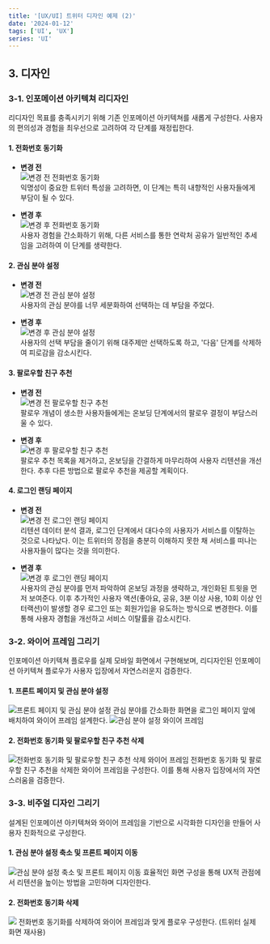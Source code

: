 ```yaml
---
title: '[UX/UI] 트위터 디자인 예제 (2)'
date: '2024-01-12'
tags: ['UI', 'UX']
series: 'UI'
---
```


## 3. 디자인

### 3-1. 인포메이션 아키텍쳐 리디자인

리디자인 목표를 충족시키기 위해 기존 인포메이션 아키텍쳐를 새롭게 구성한다. 사용자의 편의성과 경험을 최우선으로 고려하여 각 단계를 재정립한다.

#### 1. 전화번호 동기화

-   **변경 전**  
    ![변경 전 전화번호 동기화](https://velog.velcdn.com/images/keroeroe14/post/f17c806b-dc08-48d4-9566-1484b0606880/image.png)  
    익명성이 중요한 트위터 특성을 고려하면, 이 단계는 특히 내향적인 사용자들에게 부담이 될 수 있다.

-   **변경 후**  
    ![변경 후 전화번호 동기화](https://velog.velcdn.com/images/keroeroe14/post/9d35bed5-c15e-454d-9e45-c8ef54947b90/image.png)  
    사용자 경험을 간소화하기 위해, 다른 서비스를 통한 연락처 공유가 일반적인 추세임을 고려하여 이 단계를 생략한다.

#### 2. 관심 분야 설정

-   **변경 전**  
    ![변경 전 관심 분야 설정](https://velog.velcdn.com/images/keroeroe14/post/1efe6190-87e9-49ca-9ca8-8b4c2f524e43/image.png)  
    사용자의 관심 분야를 너무 세분화하여 선택하는 데 부담을 주었다.

-   **변경 후**  
    ![변경 후 관심 분야 설정](https://velog.velcdn.com/images/keroeroe14/post/26d95802-c15b-4d93-be3b-9aa1ec01f157/image.png)  
    사용자의 선택 부담을 줄이기 위해 대주제만 선택하도록 하고, '다음' 단계를 삭제하여 피로감을 감소시킨다.

#### 3. 팔로우할 친구 추천

-   **변경 전**  
    ![변경 전 팔로우할 친구 추천](https://velog.velcdn.com/images/keroeroe14/post/fefd850d-1f87-4d9d-adf1-9b5941c0fd55/image.png)  
    팔로우 개념이 생소한 사용자들에게는 온보딩 단계에서의 팔로우 결정이 부담스러울 수 있다.

-   **변경 후**  
    ![변경 후 팔로우할 친구 추천](https://velog.velcdn.com/images/keroeroe14/post/6a92147a-78c0-4a63-a042-ec8aa6dfe537/image.png)  
    팔로우 추천 목록을 제거하고, 온보딩을 간결하게 마무리하여 사용자 리텐션을 개선한다. 추후 다른 방법으로 팔로우 추천을 제공할 계획이다.

#### 4. 로그인 랜딩 페이지

-   **변경 전**  
     ![변경 전 로그인 랜딩 페이지](https://velog.velcdn.com/images/keroeroe14/post/dc16ee60-afcf-4848-8d97-9bddd4c42738/image.png)  
     리텐션 데이터 분석 결과, 로그인 단계에서 대다수의 사용자가 서비스를 이탈하는 것으로 나타났다.
    이는 트위터의 장점을 충분히 이해하지 못한 채 서비스를 떠나는 사용자들이 많다는 것을 의미한다.

-   **변경 후**  
     ![변경 후 로그인 랜딩 페이지](https://velog.velcdn.com/images/keroeroe14/post/b177d8c2-a146-4b7f-8bfb-4a6026af7eb1/image.png)  
     사용자의 관심 분야를 먼저 파악하여 온보딩 과정을 생략하고, 개인화된 트윗을 먼저 보여준다.
    이후 추가적인 사용자 액션(좋아요, 공유, 3분 이상 사용, 10회 이상 인터랙션)이 발생할 경우 로그인 또는 회원가입을 유도하는 방식으로 변경한다.
    이를 통해 사용자 경험을 개선하고 서비스 이탈률을 감소시킨다.

### 3-2. 와이어 프레임 그리기

인포메이션 아키텍쳐 플로우를 실제 모바일 화면에서 구현해보며, 리디자인된 인포메이션 아키텍쳐 플로우가 사용자 입장에서 자연스러운지 검증한다.

#### 1. 프론트 페이지 및 관심 분야 설정

![프론트 페이지 및 관심 분야 설정](https://velog.velcdn.com/images/keroeroe14/post/a226a3cd-440f-41a1-9523-270d8db8ccfa/image.png)
관심 분야를 간소화한 화면을 로그인 페이지 앞에 배치하여 와이어 프레임 설계한다.
![관심 분야 설정 와이어 프레임](https://velog.velcdn.com/images/keroeroe14/post/958977ea-c072-4be8-a527-daa362a3cae7/image.png)

#### 2. 전화번호 동기화 및 팔로우할 친구 추천 삭제

![전화번호 동기화 및 팔로우할 친구 추천 삭제 와이어 프레임](https://velog.velcdn.com/images/keroeroe14/post/5618570f-82f7-45f8-b7bb-18ac8ad083b4/image.png)
전화번호 동기화 및 팔로우할 친구 추천을 삭제한 와이어 프레임을 구성한다.
이를 통해 사용자 입장에서의 자연스러움을 검증한다.

### 3-3. 비주얼 디자인 그리기

설계된 인포메이션 아키텍쳐와 와이어 프레임을 기반으로 시각화한 디자인을 만들어 사용자 친화적으로 구성한다.

#### 1. 관심 분야 설정 축소 및 프론트 페이지 이동

![관심 분야 설정 축소 및 프론트 페이지 이동](https://velog.velcdn.com/images/keroeroe14/post/c59d590a-f3a4-4868-b60f-7844d6be191a/image.png)
효율적인 화면 구성을 통해 UX적 관점에서 리텐션을 높이는 방법을 고민하며 디자인한다.

#### 2. 전화번호 동기화 삭제

![](https://velog.velcdn.com/images/keroeroe14/post/828ff4db-4639-4d41-8f76-ef6e157a7bc9/image.png)
전화번호 동기화를 삭제하여 와이어 프레임과 맞게 플로우 구성한다. (트위터 실제 화면 재사용)
